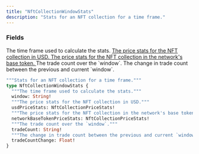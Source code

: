 ```yaml
---
title: "NftCollectionWindowStats"
description: "Stats for an NFT collection for a time frame."
---
```


### Fields

<ResponseField name="window" type="String!" required>
  The time frame used to calculate the stats.
</ResponseField>

<a href="/api-reference/types/nftcollectionpricestats">
  <ResponseField name="usdPriceStats" type="NftCollectionPriceStats!" required>
    The price stats for the NFT collection in USD.
  </ResponseField>
</a>

<a href="/api-reference/types/nftcollectionpricestats">
  <ResponseField name="networkBaseTokenPriceStats" type="NftCollectionPriceStats!" required>
    The price stats for the NFT collection in the network&#39;s base token.
  </ResponseField>
</a>

<ResponseField name="tradeCount" type="String!" required>
  The trade count over the `window`.
</ResponseField>

<ResponseField name="tradeCountChange" type="Float!" required>
  The change in trade count between the previous and current `window`.
</ResponseField>


```graphql NftCollectionWindowStats
"""Stats for an NFT collection for a time frame."""
type NftCollectionWindowStats {
  """The time frame used to calculate the stats."""
  window: String!
  """The price stats for the NFT collection in USD."""
  usdPriceStats: NftCollectionPriceStats!
  """The price stats for the NFT collection in the network's base token."""
  networkBaseTokenPriceStats: NftCollectionPriceStats!
  """The trade count over the `window`."""
  tradeCount: String!
  """The change in trade count between the previous and current `window`."""
  tradeCountChange: Float!
}
```
